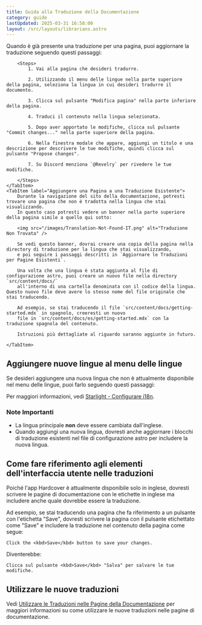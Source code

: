 ```yaml
---
title: Guida alla Traduzione della Documentazione
category: guide
lastUpdated: 2025-03-31 16:58:00
layout: /src/layouts/librarians.astro
---
```


<Tabs>
    <TabItem label="Aggiornare le Traduzioni per Pagine Esistenti" default>
        Quando è già presente una traduzione per una pagina, puoi aggiornare la traduzione seguendo questi passaggi:

        <Steps>
            1. Vai alla pagina che desideri tradurre.

            2. Utilizzando il menu delle lingue nella parte superiore della pagina, seleziona la lingua in cui desideri tradurre il documento.

            3. Clicca sul pulsante "Modifica pagina" nella parte inferiore della pagina.

            4. Traduci il contenuto nella lingua selezionata.

            5. Dopo aver apportato le modifiche, clicca sul pulsante "Commit changes..." nella parte superiore della pagina.

            6. Nella finestra modale che appare, aggiungi un titolo e una descrizione per descrivere le tue modifiche, quindi clicca sul pulsante "Propose changes".

            7. Su Discord menziona `@Revelry` per rivedere le tue modifiche.

        </Steps>
    </TabItem>
    <TabItem label="Aggiungere una Pagina a una Traduzione Esistente">
        Durante la navigazione del sito della documentazione, potresti trovare una pagina che non è tradotta nella lingua che stai visualizzando.
        In questo caso potresti vedere un banner nella parte superiore della pagina simile a quello qui sotto:

        <img src="/images/Translation-Not-Found-IT.png" alt="Traduzione Non Trovata" />

        Se vedi questo banner, dovrai creare una copia della pagina nella directory di traduzione per la lingua che stai visualizzando,
        e poi seguire i passaggi descritti in `Aggiornare le Traduzioni per Pagine Esistenti`.

        Una volta che una lingua è stata aggiunta al file di configurazione astro, puoi creare un nuovo file nella directory `src/content/docs/`
        all'interno di una cartella denominata con il codice della lingua. Questo nuovo file deve avere lo stesso nome del file originale che stai traducendo.

        Ad esempio, se stai traducendo il file `src/content/docs/getting-started.mdx` in spagnolo, creeresti un nuovo
        file in `src/content/docs/es/getting-started.mdx` con la traduzione spagnola del contenuto.

        Istruzioni più dettagliate al riguardo saranno aggiunte in futuro.

    </TabItem>

</Tabs>

## Aggiungere nuove lingue al menu delle lingue

Se desideri aggiungere una nuova lingua che non è attualmente disponibile nel menu delle lingue,
puoi farlo seguendo questi passaggi:

Per maggiori informazioni, vedi [Starlight - Configurare i18n](https://starlight.astro.build/it/guides/i18n/#configurare-i18n).

### Note Importanti
- La lingua principale **non** deve essere cambiata dall'inglese.
- Quando aggiungi una nuova lingua, dovresti anche aggiornare i blocchi di traduzione esistenti nel file di configurazione astro per includere la nuova lingua.

## Come fare riferimento agli elementi dell'interfaccia utente nelle traduzioni

Poiché l'app Hardcover è attualmente disponibile solo in inglese,
dovresti scrivere le pagine di documentazione con le etichette in inglese ma includere anche quale dovrebbe essere la traduzione.

Ad esempio, se stai traducendo una pagina che fa riferimento a un pulsante con l'etichetta "Save",
dovresti scrivere la pagina con il pulsante etichettato come "Save" e includere la traduzione nel contenuto della pagina come segue:

```
Click the <kbd>Save</kbd> button to save your changes.
```

Diventerebbe:

```
Clicca sul pulsante <kbd>Save</kbd> "Salva" per salvare le tue modifiche.
```

## Utilizzare le nuove traduzioni
Vedi [Utilizzare le Traduzioni nelle Pagine della Documentazione](./using-translations) per maggiori informazioni su come utilizzare le nuove traduzioni nelle pagine di documentazione.